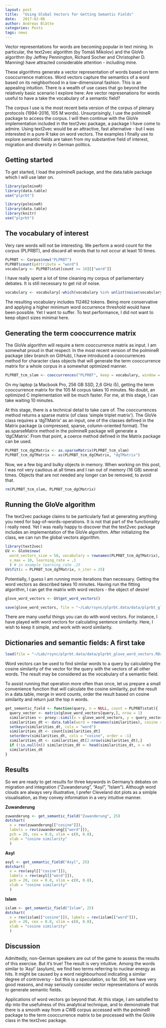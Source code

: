 ```yaml
---
layout: post
title:  "Using Global Vectors for Getting Semantic Fields"
date:   2017-02-06
author: Andreas Blätte
categories: Posts
tags: news
---
```

  
Vector representations for words are becoming popular in text mining. In particular, the text2vec algorithm (by Tomáš Mikolov) and the GloVe algorithm (by Jeffrey Pennington, Richard Socher and Christopher D. Manning) have attracted considerable attention - including mine.

These algorithms generate a vector representation of words based on term cooccurrence matrices. Word vectors capture the semantics of a word based on its neighborhood in a low-dimensional fashion. This is an appealing intuition. There is a wealth of use cases that go beyond the relatively basic scenario I explore here: Are vector represenations for words useful to have a take the vocabulary of a semantic field?

The corpus I use is the most recent beta version of the corpus of plenary protocols (1994-2016, 105 M words). Unsurprisingly, I use the polmineR package to access the corpus. I will then continue with the GloVe implementation included in the text2vec package, a package I have come to admire. Using text2vec would be an attractive, fast alternative - but I was interested in a pure R take on word vectors. The examples I finally use to explore semantic fields are taken from my substantive field of interest, migration and diversity in German politics.


Getting started
---------------

To get started, I load the polmineR package, and the data.table package which I will use later on.

```r
library(polmineR)
library(data.table)
use("plprbt")
```

```r
library(polmineR)
library(data.table)
library(knitr)
use("plprbt")
```


The vocabulary of interest
--------------------------

Very rare words will not be interesting. We perform a word count for the corpus (PLPRBT), and discard all words that to not occur at least 10 times.

```r
PLPRBT <- Corpus$new("PLPRBT")
PLPRBT$count(pAttribute = "word")
vocabulary <- PLPRBT$stat[count >= 10][["word"]]
```

I have really spent a lot of time cleaning my corpus of parliamentary debates. It is still necessary to get rid of noise.

```r
vocabulary <- vocabulary[-which(vocabulary %in% unlist(noise(vocabulary)))]
```

The resulting vocabulary includes 112462 tokens. Being more conservative and applying a higher minimum word occurrence threshold would have been possible. Yet I want to suffer. To test performance, I did not want to keep object sizes minimal here.


Generating the term cooccurrence matrix
---------------------------------------

The GloVe algorithm will require a term cooccurrence matrix as input. I am somewhat proud in that respect: In the most recent version of the polmineR package (dev branch on GitHub), I have introduced a cooccurrences method for character class objects that will generate the term cooccurrence matrix for a whole corpus in a somewhat optimized manner. 

```r
PLPRBT_tcm_slam <- cooccurrences("PLPRBT", keep = vocabulary, window = 10)
```

On my laptop (a Macbook Pro, 256 GB SSD, 2,6 GHz i5), getting the term cooccurrence matrix for the 105 M corpus takes 10 minutes. No doubt, an optimized C implementation will be much faster. For me, at this stage, I can take waiting 10 minutes.

At this stage, there is a technical detail to take care of. The cooccurrences method returns a sparse matrix (of class 'simple triplet matrix'). The GloVe class requires a 'dgTMatrix' as an input, one of the classes defined in the Matrix package (a compressed, sparse, column-oriented format). The as.sparseMatrix method in the polmineR package will generate a 'dgCMatrix'. From that point, a coerce method defined in the Matrix package can be used.

```r
PLPRBT_tcm_dgCMatrix <- as.sparseMatrix(PLPRBT_tcm_slam)
PLPRBT_tcm_dgTMatrix <- as(PLPRBT_tcm_dgCMatrix, "dgTMatrix")
```

Now, we a few big and bulky objects in memory. When working on this post, I was not very cautious at all times and I ran out of memory (16 GB) several times. Objects that are not needed any longer can be removed, to avoid that.

```r
rm(PLPRBT_tcm_slam, PLPRBT_tcm_dgCMatrix)
````


Running the GloVe algorithm
---------------------------

The text2vec package claims to be particularly fast at generating anything you need for bag-of-words-operations. It is not that part of the functionality I really need. Yet I was really happy to discover that the text2vec package includes an implementation of the GloVe algorithm. After initializing the class, we can run the global vectors algorithm.


```r
library(text2vec)
GV <- GloVe$new(
  word_vectors_size = 50, vocabulary = rownames(PLPRBT_tcm_dgTMatrix),
  x_max = 10, learning_rate = .1
  ) # in example learning_rate .25
GV$fit(x = PLPRBT_tcm_dgTMatrix, n_iter = 25)
```

Potentially, I guess I am running more iterations than necessary. Getting the word vectors as described takes 10 minutes. Having run the fitting algorithm, I can get the matrix with word vectors - the object of desire!

```r
glove_word_vectors <- GV$get_word_vectors()
```

```r
save(glove_word_vectors, file = "~/Lab/rsync/plprbt.data/data/plprbt_glove_word_vectors.RData")
```

There are many useful things you can do with word vectors. For instance, I have played with word vectors for calculating sentence similarity. Here, I wish to keep it simple, and work with word similarity.


Dictionaries and semantic fields: A first take
----------------------------------------------

```r
load(file = "~/Lab/rsync/plprbt.data/data/plprbt_glove_word_vectors.RData")
```

Word vectors can be used to find similar words to a query by calculating the cosine similarity of the vector for the query with the vectors of all other words. The result may be considered as the vocabulary of a semantic field.

To assist running that operation more often than once, let us prepare a small convenience function that will calculate the cosine similarity, put the result in a data.table, merge in word counts, order the result based on cosine similarity and return just the top n words.


```r
get_semantic_field <- function(query, n = NULL, count = PLPRBT$stat){
  query_vector <- matrix(glove_word_vectors[query,], nrow = 1)
  similarities <- proxy::simil(x = glove_word_vectors, y = query_vector, method = "cosine")
  similarities_dt <- data.table(word = rownames(similarities), cosine = similarities[,1])
  setkeyv(similarities_dt, cols = "word")
  similarities_dt <- count[similarities_dt]
  setorderv(similarities_dt, cols = "cosine", order = -1)
  similarities_dt <- similarities_dt[2:nrow(similarities_dt),]
  if (!is.null(n)) similarities_dt <- head(similarities_dt, n = n)
  similarities_dt
}
```


Results
-------

So we are ready to get results for three keywords in Germany's debates on migration and integration ("Zuwanderung", "Asyl", "Islam"). Although word clouds are always very illustrative, I prefer Cleveland dot plots as a simlple visualisation, as they convey information in a very intuitive manner.

**Zuwanderung**

```r
zuwanderung <- get_semantic_field("Zuwanderung", 25)
dotchart(
  x = rev(zuwanderung[["cosine"]]),
  labels = rev(zuwanderung[["word"]]),
  pch = 20, cex = 0.8, xlim = c(0, 0.8),
  xlab = "cosine similarity"
  )
```


**Asyl**

```r
asyl <- get_semantic_field("Asyl", 25)
dotchart(
  x = rev(asyl[["cosine"]]),
  labels = rev(asyl[["word"]]),
  pch = 20, cex = 0.8, xlim = c(0, 0.8),
  xlab = "cosine similarity"
  )
```


**Islam**

```r
islam <- get_semantic_field("Islam", 25)
dotchart(
  x = rev(islam[["cosine"]]), labels = rev(islam[["word"]]),
  pch = 20, cex = 0.8, xlim = c(0, 0.8),
  xlab = "cosine similarity"
  )
```

Discussion
----------

Admittedly, non-German speakers are out of the game to assess the results of this exercise. But it's true! The result is very intuitive. Among the words similar to 'Asyl' (asylum), we find two terms referring to nuclear energy as hits. It might be caused by a word neighbourhood indicating a similar degree of controversy - but this is a speculation, so far. Still, we have very good reasons, and may seriously consider vector representations of words to generate semantic fields.

Applications of word vectors go beyond that. At this stage, I am satisfied to dip into the usefulness of this analytical technique, and to demonstrate that there is a smooth way from a CWB corpus accessed with the polmineR package to the term cooccurrence matrix to be processed with the GloVe class in the text2vec package.
